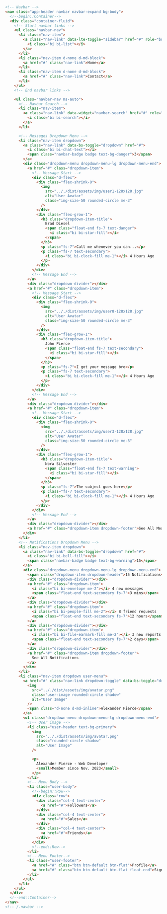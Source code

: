 ```html
<!-- Navbar -->
<nav class="app-header navbar navbar-expand bg-body">
  <!--begin::Container-->
  <div class="container-fluid">
    <!-- Start navbar links -->
    <ul class="navbar-nav">
      <li class="nav-item">
        <a class="nav-link" data-lte-toggle="sidebar" href="#" role="button">
          <i class="bi bi-list"></i>
        </a>
      </li>
      <li class="nav-item d-none d-md-block">
        <a href="#" class="nav-link">Home</a>
      </li>
      <li class="nav-item d-none d-md-block">
        <a href="#" class="nav-link">Contact</a>
      </li>
    </ul>
    <!-- End navbar links -->

    <ul class="navbar-nav ms-auto">
      <!-- Navbar Search -->
      <li class="nav-item">
        <a class="nav-link" data-widget="navbar-search" href="#" role="button">
          <i class="bi bi-search"></i>
        </a>
      </li>

      <!-- Messages Dropdown Menu -->
      <li class="nav-item dropdown">
        <a class="nav-link" data-bs-toggle="dropdown" href="#">
          <i class="bi bi-chat-text"></i>
          <span class="navbar-badge badge text-bg-danger">3</span>
        </a>
        <div class="dropdown-menu dropdown-menu-lg dropdown-menu-end">
          <a href="#" class="dropdown-item">
            <!-- Message Start -->
            <div class="d-flex">
              <div class="flex-shrink-0">
                <img
                  src=".././dist/assets/img/user1-128x128.jpg"
                  alt="User Avatar"
                  class="img-size-50 rounded-circle me-3"
                />
              </div>
              <div class="flex-grow-1">
                <h3 class="dropdown-item-title">
                  Brad Diesel
                  <span class="float-end fs-7 text-danger">
                    <i class="bi bi-star-fill"></i>
                  </span>
                </h3>
                <p class="fs-7">Call me whenever you can...</p>
                <p class="fs-7 text-secondary">
                  <i class="bi bi-clock-fill me-1"></i> 4 Hours Ago
                </p>
              </div>
            </div>
            <!-- Message End -->
          </a>
          <div class="dropdown-divider"></div>
          <a href="#" class="dropdown-item">
            <!-- Message Start -->
            <div class="d-flex">
              <div class="flex-shrink-0">
                <img
                  src=".././dist/assets/img/user8-128x128.jpg"
                  alt="User Avatar"
                  class="img-size-50 rounded-circle me-3"
                />
              </div>
              <div class="flex-grow-1">
                <h3 class="dropdown-item-title">
                  John Pierce
                  <span class="float-end fs-7 text-secondary">
                    <i class="bi bi-star-fill"></i>
                  </span>
                </h3>
                <p class="fs-7">I got your message bro</p>
                <p class="fs-7 text-secondary">
                  <i class="bi bi-clock-fill me-1"></i> 4 Hours Ago
                </p>
              </div>
            </div>
            <!-- Message End -->
          </a>
          <div class="dropdown-divider"></div>
          <a href="#" class="dropdown-item">
            <!-- Message Start -->
            <div class="d-flex">
              <div class="flex-shrink-0">
                <img
                  src=".././dist/assets/img/user3-128x128.jpg"
                  alt="User Avatar"
                  class="img-size-50 rounded-circle me-3"
                />
              </div>
              <div class="flex-grow-1">
                <h3 class="dropdown-item-title">
                  Nora Silvester
                  <span class="float-end fs-7 text-warning">
                    <i class="bi bi-star-fill"></i>
                  </span>
                </h3>
                <p class="fs-7">The subject goes here</p>
                <p class="fs-7 text-secondary">
                  <i class="bi bi-clock-fill me-1"></i> 4 Hours Ago
                </p>
              </div>
            </div>
            <!-- Message End -->
          </a>
          <div class="dropdown-divider"></div>
          <a href="#" class="dropdown-item dropdown-footer">See All Messages</a>
        </div>
      </li>
      <!-- Notifications Dropdown Menu -->
      <li class="nav-item dropdown">
        <a class="nav-link" data-bs-toggle="dropdown" href="#">
          <i class="bi bi-bell-fill"></i>
          <span class="navbar-badge badge text-bg-warning">15</span>
        </a>
        <div class="dropdown-menu dropdown-menu-lg dropdown-menu-end">
          <span class="dropdown-item dropdown-header">15 Notifications</span>
          <div class="dropdown-divider"></div>
          <a href="#" class="dropdown-item">
            <i class="bi bi-envelope me-2"></i> 4 new messages
            <span class="float-end text-secondary fs-7">3 mins</span>
          </a>
          <div class="dropdown-divider"></div>
          <a href="#" class="dropdown-item">
            <i class="bi bi-people-fill me-2"></i> 8 friend requests
            <span class="float-end text-secondary fs-7">12 hours</span>
          </a>
          <div class="dropdown-divider"></div>
          <a href="#" class="dropdown-item">
            <i class="bi bi-file-earmark-fill me-2"></i> 3 new reports
            <span class="float-end text-secondary fs-7">2 days</span>
          </a>
          <div class="dropdown-divider"></div>
          <a href="#" class="dropdown-item dropdown-footer">
            See All Notifications
          </a>
        </div>
      </li>
      <li class="nav-item dropdown user-menu">
        <a href="#" class="nav-link dropdown-toggle" data-bs-toggle="dropdown">
          <img
            src=".././dist/assets/img/avatar.png"
            class="user-image rounded-circle shadow"
            alt="User Image"
          />
          <span class="d-none d-md-inline">Alexander Pierce</span>
        </a>
        <ul class="dropdown-menu dropdown-menu-lg dropdown-menu-end">
          <!-- User image -->
          <li class="user-header text-bg-primary">
            <img
              src=".././dist/assets/img/avatar.png"
              class="rounded-circle shadow"
              alt="User Image"
            />

            <p>
              Alexander Pierce - Web Developer
              <small>Member since Nov. 2023</small>
            </p>
          </li>
          <!-- Menu Body -->
          <li class="user-body">
            <!--begin::Row-->
            <div class="row">
              <div class="col-4 text-center">
                <a href="#">Followers</a>
              </div>
              <div class="col-4 text-center">
                <a href="#">Sales</a>
              </div>
              <div class="col-4 text-center">
                <a href="#">Friends</a>
              </div>
            </div>
            <!--end::Row-->
          </li>
          <!-- Menu Footer-->
          <li class="user-footer">
            <a href="#" class="btn btn-default btn-flat">Profile</a>
            <a href="#" class="btn btn-default btn-flat float-end">Sign out</a>
          </li>
        </ul>
      </li>
    </ul>
  </div>
  <!--end::Container-->
</nav>
<!-- /.navbar -->
```
